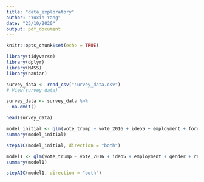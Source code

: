 ```yaml
---
title: "data_exploratory"
author: "Yuxin Yang"
date: "25/10/2020"
output: pdf_document
---
```


```r
knitr::opts_chunk$set(echo = TRUE)
```

```r
library(tidyverse)
library(dplyr)
library(MASS)
library(naniar)
```

```r
survey_data <- read_csv("survey_data.csv")
# View(survey_data)

survey_data <- survey_data %>%
  na.omit()
```
```r
head(survey_data)
```


```r
model_initial <- glm(vote_trump ~ vote_2016 + ideo5 + employment + foreign_born + gender + race_ethnicity + household_income + education + age, data = survey_data, binomial)
summary(model_initial)
```

```r
stepAIC(model_initial, direction = "both")
```

```r
model1 <- glm(vote_trump ~ vote_2016 + ideo5 + employment + gender + race_ethnicity + education, family = binomial, data = survey_data)
summary(model1)
```

```r
stepAIC(model1, direction = "both")
```
